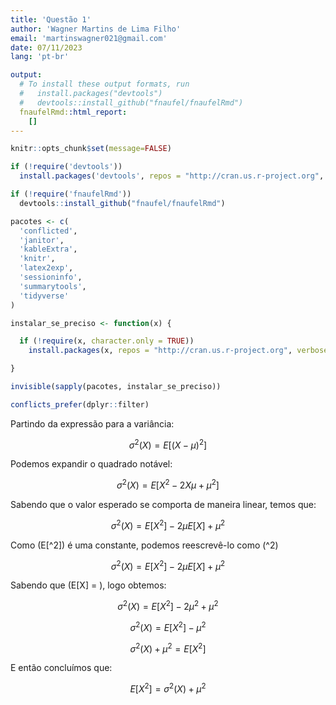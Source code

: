 ---
title: 'Questão 1'
author: 'Wagner Martins de Lima Filho'
email: 'martinswagner021@gmail.com'
date: 07/11/2023
lang: 'pt-br'

output: 
  # To install these output formats, run
  #   install.packages("devtools")
  #   devtools::install_github("fnaufel/fnaufelRmd")
  fnaufelRmd::html_report:
    []
---

```{r setup, echo=FALSE, include=FALSE}
knitr::opts_chunk$set(message=FALSE)

if (!require('devtools'))
  install.packages('devtools', repos = "http://cran.us.r-project.org", verbose=FALSE)

if (!require('fnaufelRmd'))
  devtools::install_github("fnaufel/fnaufelRmd")

pacotes <- c(
  'conflicted',
  'janitor',
  'kableExtra',
  'knitr',
  'latex2exp',
  'sessioninfo',
  'summarytools',
  'tidyverse'
)

instalar_se_preciso <- function(x) {

  if (!require(x, character.only = TRUE))
    install.packages(x, repos = "http://cran.us.r-project.org", verbose=FALSE)

}

invisible(sapply(pacotes, instalar_se_preciso))

conflicts_prefer(dplyr::filter)
```

Partindo da expressão para a variância:

$$ \sigma^2(X) = E[(X - \mu)^2] $$

Podemos expandir o quadrado notável:

$$ \sigma^2(X) = E[X^2 - 2X\mu + \mu^2] $$

Sabendo que o valor esperado se comporta de maneira linear, temos que:

$$ \sigma^2(X) = E[X^2] - 2\mu E[X] + \mu^2 $$

Como \(E[\mu^2]\) é uma constante, podemos reescrevê-lo como \(\mu^2\)

$$ \sigma^2(X) = E[X^2] - 2\mu E[X] + \mu^2 $$

Sabendo que \(E[X] = \mu\), logo obtemos:

$$ \sigma^2(X) = E[X^2] - 2\mu^2 + \mu^2 $$

$$ \sigma^2(X) = E[X^2] - \mu^2 $$

$$ \sigma^2(X) + \mu^2 = E[X^2] $$

E então concluímos que:

$$ E[X^2] = \sigma^2(X) + \mu^2 $$